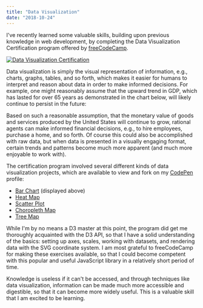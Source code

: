 ```yaml
---
title: "Data Visualization"
date: "2018-10-24"
---
```


I've recently learned some valuable skills, building upon previous knowledge in
web development, by completing the Data Visualization
Certification program offered by [freeCodeCamp](https://learn.freecodecamp.org/).

[![Data Visualization Certification](./fcc-dataviz-cert.png)](https://www.freecodecamp.org/certification/tmshkr/data-visualization)

Data visualization is simply the visual representation of information, e.g.,
charts, graphs, tables, and so forth, which makes it easier for humans to interpret
and reason about data in order to make informed decisions. For example, one might
reasonably assume that the upward trend in GDP, which has lasted for over 65 years
as demonstrated in the chart below, will likely continue to persist in the future:


<GDP />

Based on such a reasonable assumption, that the monetary value of goods and services
produced by the United States will continue to grow, rational agents can make informed financial
decisions, e.g., to hire employees, purchase a home, and so forth. Of course this
could also be accomplished with raw data, but when
data is presented in a visually engaging format, certain trends and patterns become
much more apparent (and much more enjoyable to work with).

The certification program involved several different kinds of data visualization
projects, which are available to view and fork on my [CodePen](https://codepen.io/tmshkr/) profile:

- [Bar Chart](https://codepen.io/tmshkr/pen/aRmPxz) (displayed above)
- [Heat Map](https://codepen.io/tmshkr/pen/bmqKNW)
- [Scatter Plot](https://codepen.io/tmshkr/pen/qJrZJZ)
- [Choropleth Map](https://codepen.io/tmshkr/pen/EdbQBQ)
- [Tree Map](https://codepen.io/tmshkr/pen/zmWYMp)

While I'm by no means a D3 master at this point, the program did get me thoroughly
acquainted with the D3 API, so that I have a solid understanding of the basics:
setting up axes, scales, working with datasets, and rendering data with the SVG
coordinate system. I am most grateful to freeCodeCamp for making these exercises
available, so that I could become competent with this popular and
useful JavaScript library in a relatively short period of time.

Knowledge is useless if it can't be accessed, and through techniques like data
visualization, information can be made much more accessible and digestible,
so that it can become more widely useful. This is a valuable skill that I am
excited to be learning.
